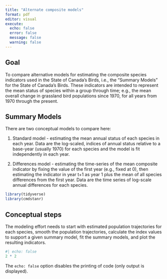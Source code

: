 ```yaml
---
title: "Alternate composite models"
format: pdf
editor: visual
execute: 
  echo: false
  error: false
  message: false
  warning: false
---
```


## Goal

To compare alternative models for estimating the composite species indicators used in the State of Canada's Birds, i.e., the "Summary Models" for the State of Canada's Birds. These indicators are intended to represent the mean status of species within a group through time; e.g., the mean overall change in grassland bird populations since 1970, for all years from 1970 through the present.

## Summary Models

There are two conceptual models to compare here:

1.  Standard model - estimating the mean annual status of each species in each year. Data are the log-scaled, indices of annual status relative to a base-year (usually 1970) for each species and the model is fit independently in each year.

2.  Differences model - estimating the time-series of the mean composite indicator by fixing the value of the first year (e.g., fixed at 0), then estimating the indicator in year t+1 as year 1 plus the mean of all species differences from the first year. Data are the time series of log-scale annual differences for each species.

```r
library(tidyverse)
library(cmdstanr)
```

## Conceptual steps

The modeling effort needs to start with estimated population trajectories for each species, smooth the population trajectories, calculate the index values to support a given summary model, fit the summary models, and plot the resulting indicators.

```r
#| echo: false
2 * 2
```

The `echo: false` option disables the printing of code (only output is displayed).
